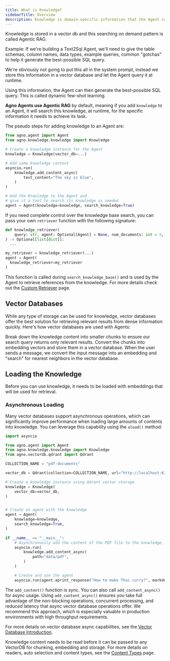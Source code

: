 ```yaml
---
title: What is Knowledge?
sidebarTitle: Overview
description: Knowledge is domain-specific information that the Agent can search at runtime to make better decisions (dynamic few-shot learning) and provide accurate responses (agentic RAG).
---
```

Knowledge is stored in a vector db and this searching on demand pattern is called Agentic RAG.

<Accordion title="Dynamic Few-Shot Learning: Text2Sql Agent" icon="database">
Example: If we're building a Text2Sql Agent, we'll need to give the table schemas, column names, data types, example queries, common "gotchas" to help it generate the best-possible SQL query.

We're obviously not going to put this all in the system prompt, instead we store this information in a vector database and let the Agent query it at runtime.

Using this information, the Agent can then generate the best-possible SQL query. This is called dynamic few-shot learning.
</Accordion>

**Agno Agents use Agentic RAG** by default, meaning if you add `knowledge` to an Agent, it will search this knowledge, at runtime, for the specific information it needs to achieve its task.

The pseudo steps for adding knowledge to an Agent are:

```python
from agno.agent import Agent
from agno.knowledge.knowledge import Knowledge

# Create a knowledge instance for the Agent
knowledge = Knowledge(vector_db=...)

# Add some knowledge content
asyncio.run(
    knowledge.add_content_async(
        text_content="The sky is blue",
    )
)

# Add the Knowledge to the Agent and
# give it a tool to search its knowledge as needed
agent = Agent(knowledge=knowledge, search_knowledge=True)
```

<Tip>

If you need complete control over the knowledge base search, you can pass your own `retriever` function with the following signature:

```python
def knowledge_retriever(
    query: str, agent: Optional[Agent] = None, num_documents: int = 5, **kwargs
) -> Optional[list[dict]]:
  ...

my_retriever = knowledge_retriever(...)
agent = Agent(
  knowledge_retriever=my_retriever
)
```

This function is called during `search_knowledge_base()` and is used by the Agent to retrieve references from the knowledge.
For more details check out the [Custom Retriever](../knowledge/custom_retriever) page.

</Tip>

## Vector Databases

While any type of storage can be used for knowledge, vector databases offer the best solution for retrieving relevant results from dense information quickly. Here's how vector databases are used with Agents:

<Steps>
  <Step title="Chunk the information">
    Break down the knowledge content into smaller chunks to ensure our search query
    returns only relevant results.
  </Step>
  <Step title="Load the knowledge">
    Convert the chunks into embedding vectors and store them in a vector
    database.
  </Step>
  <Step title="Search the knowledge">
    When the user sends a message, we convert the input message into an
    embedding and "search" for nearest neighbors in the vector database.
  </Step>
</Steps>

## Loading the Knowledge

Before you can use knowledge, it needs to be loaded with embeddings that will be used for retrieval. 

### Asynchronous Loading

Many vector databases support asynchronous operations, which can significantly improve performance when loading large amounts of contents into knowledge. You can leverage this capability using the `aload()` method:

```python
import asyncio

from agno.agent import Agent
from agno.knowledge.knowledge import Knowledge
from agno.vectordb.qdrant import Qdrant

COLLECTION_NAME = "pdf-documents"

vector_db = Qdrant(collection=COLLECTION_NAME, url="http://localhost:6333")

# Create a knowledge instance using Qdrant vector storage
knowledge = Knowledge(
    vector_db=vector_db,
)


# Create an agent with the knowledge
agent = Agent(
    knowledge=knowledge,
    search_knowledge=True,
)

if __name__ == "__main__":
    # Asynchronously add the content of the PDF file to the knowledge.
    asyncio.run(
        knowledge.add_content_async(
            path="data/pdf",
        )
    )

    # Create and use the agent
    asyncio.run(agent.aprint_response("How to make Thai curry?", markdown=True))
```

The `add_content()` function is sync. You can also call `add_content_async()` for async usage.
Using `add_content_async()` ensures you take full advantage of the non-blocking operations, concurrent processing, and reduced latency that async vector database operations offer. We recommend this approach, which is especially valuable in production environments with high throughput requirements.

For more details on vector database async capabilities, see the [Vector Database Introduction](../knowledge/vectordb/introduction).


Knowledge content needs to be read before it can be passed to any VectorDB for chunking, embedding and storage.
For more details on readers, auto selection and content types, see the [Content Types](../knowledge/content_types) page.
